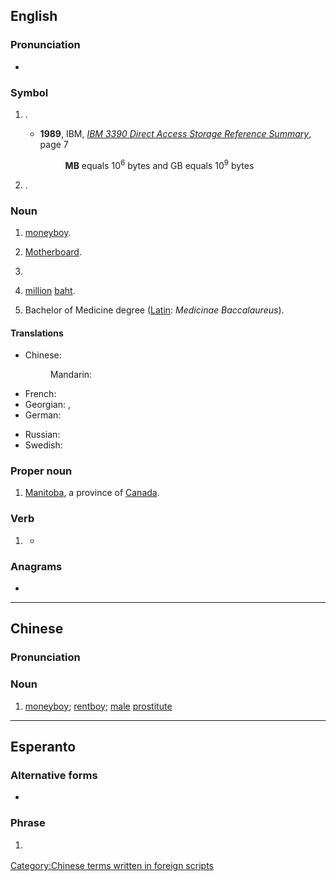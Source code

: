 {{also|Mb|mb'}}
{{character info|㎆}}

==English==

===Pronunciation===
* {{audio|en|En-au-MB.ogg|Audio (AU)}}

===Symbol===
{{en-symbol}}

# {{lb|en|computing|formal}} {{l|en|megabyte}} {{gloss|1,000 [[kilobyte]]s or 1,000,000 bytes}}.
#* '''1989''', IBM, ''[http://bitsavers.informatik.uni-stuttgart.de/pdf/ibm/dasd/reference_summary/GX26-4577-0_3390_Reference_Summary_Jun89.pdf IBM 3390 Direct Access Storage Reference Summary]'', page 7
#*: '''MB''' equals 10<sup>6</sup> bytes and GB equals 10<sup>9</sup> bytes
# {{lb|en|computing|informal}} {{l|en|mebibyte}} {{gloss|2<sup>10</sup> (1024) [[kibibytes]] or 2<sup>20</sup> (1,048,576) [[byte]]s}}.
#: {{syn|en|MiB}}

===Noun===
{{en-noun}}

# {{lb|en|China|slang}} [[moneyboy]].
# {{lb|en|computing}} [[motherboard|Motherboard]].
# {{lb|en|military|US}} {{initialism of|en|[[marine]] [[barracks]]}}
# {{lb|en|Thailand}} [[million]] [[baht]].
# Bachelor of Medicine degree ([[Latin]]: ''Medicinae Baccalaureus'').

====Translations====
{{trans-top|Bachelor of Medicine degree}}
{{trans-mid}}
{{trans-bottom}}

{{trans-top|moneyboy (Chinese slang)}}
* Chinese:
*: Mandarin: {{t+|cmn|MB|tr=MB}}
{{trans-mid}}
{{trans-bottom}}

{{trans-top|megabyte}}
* French: {{t+|fr|Mo}}
* Georgian: {{t|ka|მბაიტი}}, {{t|ka|მბ}}
* German: {{t|de|MB}}
{{trans-mid}}
* Russian: {{t+|ru|Мб}}
* Swedish: {{t+|sv|MB|c}}
{{trans-bottom}}

{{trans-top|motherboard}}
{{trans-mid}}
{{trans-bottom}}

===Proper noun===
{{en-proper noun}}

# [[Manitoba]], a province of [[Canada]].
#: {{coordinate terms|en|AB|BC|NB|NL|NS|NT|NU|ON|PE|QC|SK|YT}}

===Verb===
{{head|en|verb}}

# {{lb|en|knitting}} {{abbreviation of|en|[[make]] [[bobble]]}}
#* {{quote-book|en|year=2011|author=Jane Davis|title=Knitting - The Complete Guide|page=145|passage=Row 1: K2, '''MB''', k1, do not turn.}}

===Anagrams===
* {{anagrams|en|a=bm|B&M|BM}}

----

==Chinese==

===Pronunciation===
{{rfp|zh}}

===Noun===
{{zh-noun}}

# {{lb|zh|slang}} [[moneyboy]]; [[rentboy]]; [[male]] [[prostitute]]

[[Category:Chinese terms written in foreign scripts]]

----

==Esperanto==

===Alternative forms===
* {{l|eo|MFB}}

===Phrase===
{{head|eo|phrase}}

# {{lb|eo|texting}} {{abbreviation of|eo|mi fartas bone|mi [fartas] bone|I am well}}